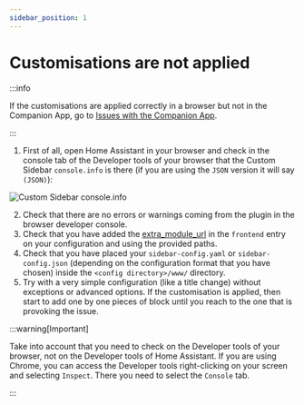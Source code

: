 ```yaml
---
sidebar_position: 1
---
```


# Customisations are not applied

:::info

If the customisations are applied correctly in a browser but not in the Companion App, go to [Issues with the Companion App](./issues-with-the-companion-app).

:::

1. First of all, open Home Assistant in your browser and check in the console tab of the Developer tools of your browser that the Custom Sidebar `console.info` is there (if you are using the `JSON` version it will say `(JSON)`):

![Custom Sidebar console.info](@site/docs/_images/08-troubleshooting/01-customisations-are-not-applied/custom-sidebar-console-info.png)

2. Check that there are no errors or warnings coming from the plugin in the browser developer console.
3. Check that you have added the [extra_module_url] in the `frontend` entry on your configuration and using the provided paths.
4. Check that you have placed your `sidebar-config.yaml` or `sidebar-config.json` (depending on the configuration format that you have chosen) inside the `<config directory>/www/` directory.
5. Try with a very simple configuration (like a title change) without exceptions or advanced options. If the customisation is applied, then start to add one by one pieces of block until you reach to the one that is provoking the issue.

:::warning[Important]

Take into account that you need to check on the Developer tools of your browser, not on the Developer tools of Home Assistant. If you are using Chrome, you can access the Developer tools right-clicking on your screen and selecting `Inspect`. There you need to select the `Console` tab.

:::

[extra_module_url]: https://www.home-assistant.io/integrations/frontend/#extra_module_url